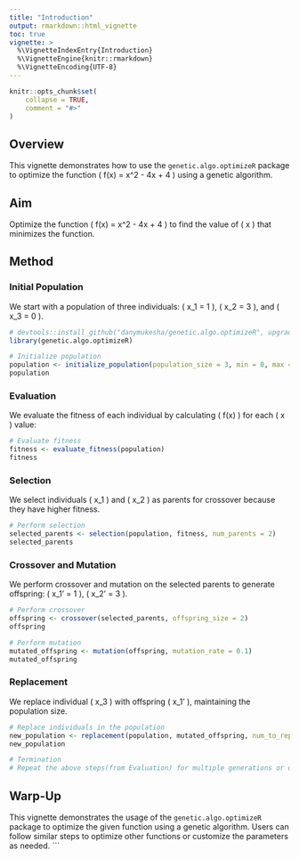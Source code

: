 ---
title: "Introduction"
output: rmarkdown::html_vignette
toc: true
vignette: >
  %\VignetteIndexEntry{Introduction}
  %\VignetteEngine{knitr::rmarkdown}
  %\VignetteEncoding{UTF-8}
---

```{r, include = FALSE}
knitr::opts_chunk$set(
    collapse = TRUE,
    comment = "#>"
)
```


## Overview

This vignette demonstrates how to use the `genetic.algo.optimizeR` package to optimize the function \( f(x) = x^2 - 4x + 4 \) using a genetic algorithm.

## Aim

Optimize the function \( f(x) = x^2 - 4x + 4 \) to find the value of \( x \) that minimizes the function.

## Method

### Initial Population

We start with a population of three individuals: \( x_1 = 1 \), \( x_2 = 3 \), and \( x_3 = 0 \).

```{r setup}
# devtools::install_github("danymukesha/genetic.algo.optimizeR", upgrade = c("never"),)
library(genetic.algo.optimizeR)
```


```{r}
# Initialize population
population <- initialize_population(population_size = 3, min = 0, max = 3)
population
```

### Evaluation

We evaluate the fitness of each individual by calculating \( f(x) \) for each \( x \) value:

```{r}
# Evaluate fitness
fitness <- evaluate_fitness(population)
fitness
```

### Selection

We select individuals \( x_1 \) and \( x_2 \) as parents for crossover because they have higher fitness.

```{r}
# Perform selection
selected_parents <- selection(population, fitness, num_parents = 2)
selected_parents
```

### Crossover and Mutation

We perform crossover and mutation on the selected parents to generate offspring: \( x_1' = 1 \), \( x_2' = 3 \).

```{r}
# Perform crossover
offspring <- crossover(selected_parents, offspring_size = 2)
offspring

# Perform mutation
mutated_offspring <- mutation(offspring, mutation_rate = 0.1)
mutated_offspring
```

### Replacement

We replace individual \( x_3 \) with offspring \( x_1' \), maintaining the population size.

```{r}
# Replace individuals in the population
new_population <- replacement(population, mutated_offspring, num_to_replace = 1)
new_population
```

```{r}
# Termination
# Repeat the above steps(from Evaluation) for multiple generations or until a termination condition is met.
```

## Warp-Up

This vignette demonstrates the usage of the `genetic.algo.optimizeR` package to optimize the given function using a genetic algorithm. Users can follow similar steps to optimize other functions or customize the parameters as needed.
```

